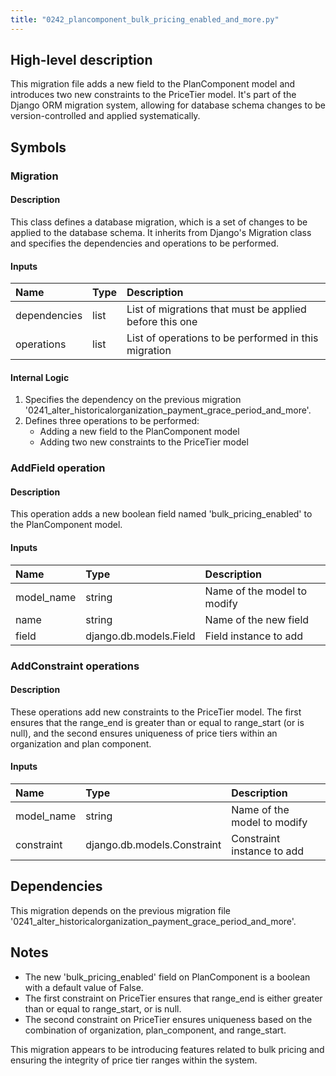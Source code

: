 ```yaml
---
title: "0242_plancomponent_bulk_pricing_enabled_and_more.py"
---
```


## High-level description
This migration file adds a new field to the PlanComponent model and introduces two new constraints to the PriceTier model. It's part of the Django ORM migration system, allowing for database schema changes to be version-controlled and applied systematically.

## Symbols

### Migration
#### Description
This class defines a database migration, which is a set of changes to be applied to the database schema. It inherits from Django's Migration class and specifies the dependencies and operations to be performed.

#### Inputs
| Name | Type | Description |
|:-----|:-----|:------------|
| dependencies | list | List of migrations that must be applied before this one |
| operations | list | List of operations to be performed in this migration |

#### Internal Logic
1. Specifies the dependency on the previous migration '0241_alter_historicalorganization_payment_grace_period_and_more'.
2. Defines three operations to be performed:
   - Adding a new field to the PlanComponent model
   - Adding two new constraints to the PriceTier model

### AddField operation
#### Description
This operation adds a new boolean field named 'bulk_pricing_enabled' to the PlanComponent model.

#### Inputs
| Name | Type | Description |
|:-----|:-----|:------------|
| model_name | string | Name of the model to modify |
| name | string | Name of the new field |
| field | django.db.models.Field | Field instance to add |

### AddConstraint operations
#### Description
These operations add new constraints to the PriceTier model. The first ensures that the range_end is greater than or equal to range_start (or is null), and the second ensures uniqueness of price tiers within an organization and plan component.

#### Inputs
| Name | Type | Description |
|:-----|:-----|:------------|
| model_name | string | Name of the model to modify |
| constraint | django.db.models.Constraint | Constraint instance to add |

## Dependencies
This migration depends on the previous migration file '0241_alter_historicalorganization_payment_grace_period_and_more'.

## Notes
- The new 'bulk_pricing_enabled' field on PlanComponent is a boolean with a default value of False.
- The first constraint on PriceTier ensures that range_end is either greater than or equal to range_start, or is null.
- The second constraint on PriceTier ensures uniqueness based on the combination of organization, plan_component, and range_start.

This migration appears to be introducing features related to bulk pricing and ensuring the integrity of price tier ranges within the system.
